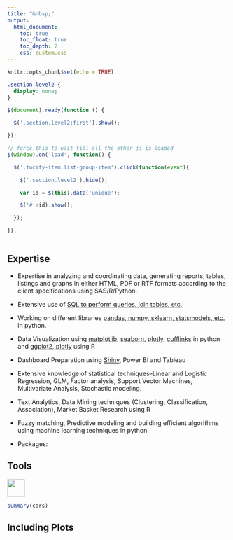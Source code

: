 ```yaml
---
title: "&nbsp;"
output:
  html_document:
    toc: true
    toc_float: true
    toc_depth: 2
    css: custom.css
---
```


<script>
  $(document).ready(function() {
    $('#TOC').parent().prepend('<div id=\"nav_logo\"><img src=\"myimage.png\"></div>');
  });
</script>

<style>
#nav_logo {
  border-radius: 50%;
  width: 100%;
  margin-top: 20px;
}
</style>


```r
knitr::opts_chunk$set(echo = TRUE)
```

```css

.section.level2 {
  display: none;
}

```

```js

$(document).ready(function () {

  $('.section.level2:first').show();

});

// force this to wait till all the other js is loaded
$(window).on('load', function() {

  $('.tocify-item.list-group-item').click(function(event){

    $('.section.level2').hide();

    var id = $(this).data('unique');

    $('#'+id).show();

  });

});
  
```

## Expertise {#Expertise}

- Expertise in analyzing and coordinating data, generating reports, tables, listings and graphs in either HTML, PDF or RTF formats according to the client specifications using SAS/R/Python.

- Extensive use of [SQL to perform queries, join tables, etc.]()

- Working on different libraries [pandas, numpy, sklearn, statsmodels, etc.](https://pandas.pydata.org)
in python.

- Data Visualization using [matplotlib](), [seaborn](), [plotly](), [cufflinks]() in python
and [ggplot2, plotly]() using R

- Dashboard Preparation using [Shiny](), Power BI and Tableau

- Extensive knowledge of statistical techniques--Linear and Logistic
Regression, GLM, Factor analysis, Support Vector Machines, Multivariate
Analysis, Stochastic modeling.

- Text Analytics, Data Mining techniques (Clustering, Classification, Association), Market Basket Research using R

- Fuzzy matching, Predictive modeling and building efficient algorithms using machine learning techniques in python

- Packages:



## Tools {#Tools}

<img src = "https://github.com/devicons/devicon/blob/master/icons/rstudio/rstudio-original.svg" 
height = "40"
width = "40" />

```r
summary(cars)
```

## Including Plots {#Including_Plots}

